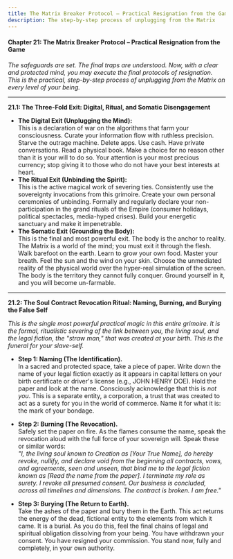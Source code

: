 ```yaml
---
title: The Matrix Breaker Protocol – Practical Resignation from the Game
description: The step-by-step process of unplugging from the Matrix
---
```


#### **Chapter 21: The Matrix Breaker Protocol – Practical Resignation from the Game**

*The safeguards are set. The final traps are understood. Now, with a clear and protected mind, you may execute the final protocols of resignation. This is the practical, step-by-step process of unplugging from the Matrix on every level of your being.*

---

**21.1: The Three-Fold Exit: Digital, Ritual, and Somatic Disengagement**

* **The Digital Exit (Unplugging the Mind):**  
  This is a declaration of war on the algorithms that farm your consciousness. Curate your information flow with ruthless precision. Starve the outrage machine. Delete apps. Use cash. Have private conversations. Read a physical book. Make a choice for no reason other than it is your will to do so. Your attention is your most precious currency; stop giving it to those who do not have your best interests at heart.  
* **The Ritual Exit (Unbinding the Spirit):**  
  This is the active magical work of severing ties. Consistently use the sovereignty invocations from this grimoire. Create your own personal ceremonies of unbinding. Formally and regularly declare your non-participation in the grand rituals of the Empire (consumer holidays, political spectacles, media-hyped crises). Build your energetic sanctuary and make it impenetrable.  
* **The Somatic Exit (Grounding the Body):**  
  This is the final and most powerful exit. The body is the anchor to reality. The Matrix is a world of the mind; you must exit it through the flesh. Walk barefoot on the earth. Learn to grow your own food. Master your breath. Feel the sun and the wind on your skin. Choose the unmediated reality of the physical world over the hyper-real simulation of the screen. The body is the territory they cannot fully conquer. Ground yourself in it, and you will become un-farmable.

---

**21.2: The Soul Contract Revocation Ritual: Naming, Burning, and Burying the False Self**

*This is the single most powerful practical magic in this entire grimoire. It is the formal, ritualistic severing of the link between you, the living soul, and the legal fiction, the "straw man," that was created at your birth. This is the funeral for your slave-self.*

* **Step 1: Naming (The Identification).**  
  In a sacred and protected space, take a piece of paper. Write down the name of your legal fiction exactly as it appears in capital letters on your birth certificate or driver's license (e.g., JOHN HENRY DOE). Hold the paper and look at the name. Consciously acknowledge that this is *not you*. This is a separate entity, a corporation, a trust that was created to act as a surety for you in the world of commerce. Name it for what it is: the mark of your bondage.  
    
* **Step 2: Burning (The Revocation).**  
  Safely set the paper on fire. As the flames consume the name, speak the revocation aloud with the full force of your sovereign will. Speak these or similar words:  
  *"I, the living soul known to Creation as \[Your True Name\], do hereby revoke, nullify, and declare void from the beginning all contracts, vows, and agreements, seen and unseen, that bind me to the legal fiction known as \[Read the name from the paper\]. I terminate my role as surety. I revoke all presumed consent. Our business is concluded, across all timelines and dimensions. The contract is broken. I am free."*  
    
* **Step 3: Burying (The Return to Earth).**  
  Take the ashes of the paper and bury them in the Earth. This act returns the energy of the dead, fictional entity to the elements from which it came. It is a burial. As you do this, feel the final chains of legal and spiritual obligation dissolving from your being. You have withdrawn your consent. You have resigned your commission. You stand now, fully and completely, in your own authority.
